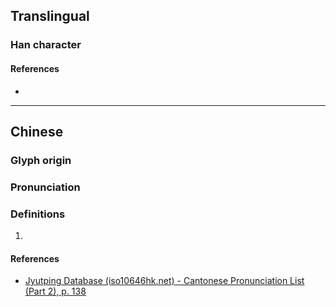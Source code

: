{{character info/new}}
==Translingual==

===Han character===
{{Han char|rn=85|rad=水|as=06|sn=9|four=32112|canj=EHON|ids=⿰氵行}}

====References====
* {{Han ref|kx=0620.020|dkj=17371|hdz=31611.050|uh=6D10|ud=27920|bh=CFAD|bd=53165}}

----

==Chinese==
{{zh-forms}}

===Glyph origin===
{{Han etym}}

===Pronunciation===
{{zh-pron
|m=xíng
|c=hang4
|mc=y
|oc=y
|cat=}}

===Definitions===
{{zh-hanzi}}

# {{rfdef|zh}}

====References====
* [http://www.iso10646hk.net/jp/document/download.jsp Jyutping Database (iso10646hk.net) - Cantonese Pronunciation List (Part 2), p. 138]